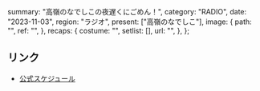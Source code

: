   summary: "高嶺のなでしこの夜遅くにごめん！",
  category: "RADIO",
  date: "2023-11-03",
  region: "ラジオ",
  present: ["高嶺のなでしこ"],
  image: {
    path: "",
    ref: "",
  },
  recaps: {
    costume: "",
    setlist: [],
    url: "",
  },
};

## リンク

- [公式スケジュール](https://takanenonadeshiko.jp/?p=1009)
